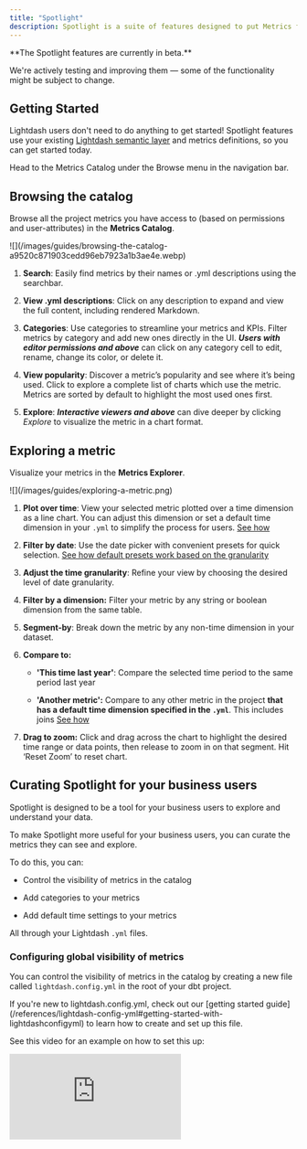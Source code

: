```yaml
---
title: "Spotlight"
description: Spotlight is a suite of features designed to put Metrics front and center. It simplifies data exploration, making it easy for business users to focus on metrics without dealing with complex tables or time dimensions.
---
```


<Info>
  **The Spotlight features are currently in beta.**

  We're actively testing and improving them — some of the functionality might be subject to change.
</Info>

## Getting Started

Lightdash users don't need to do anything to get started! Spotlight features use your existing [Lightdash semantic layer](/guides/lightdash-semantic-layer) and metrics definitions, so you can get started today.

Head to the Metrics Catalog under the Browse menu in the navigation bar.

## Browsing the catalog

Browse all the project metrics you have access to (based on permissions and user-attributes) in the **Metrics Catalog**.

<Frame>
  ![](/images/guides/browsing-the-catalog-a9520c871903cedd96eb7923a1b3ae4e.webp)
</Frame>

1. **Search**: Easily find metrics by their names or .yml descriptions using the searchbar.

2. **View .yml descriptions**: Click on any description to expand and view the full content, including rendered Markdown.

3. **Categories**: Use categories to streamline your metrics and KPIs. Filter metrics by category and add new ones directly in the UI. ***Users with editor permissions and above*** can click on any category cell to edit, rename, change its color, or delete it.

4. **View popularity**: Discover a metric’s popularity and see where it’s being used. Click to explore a complete list of charts which use the metric. Metrics are sorted by default to highlight the most used ones first.

5. **Explore**: ***Interactive viewers and above*** can dive deeper by clicking *Explore* to visualize the metric in a chart format.

## Exploring a metric

Visualize your metrics in the **Metrics Explorer**.

<Frame>
  ![](/images/guides/exploring-a-metric.png)
</Frame>

1. **Plot over time**: View your selected metric plotted over a time dimension as a line chart. You can adjust this dimension or set a default time dimension in your `.yml` to simplify the process for users. [See how](#configuring-default-time-settings-in-yml)

2. **Filter by date**: Use the date picker with convenient presets for quick selection. [See how default presets work based on the granularity](#faq)

3. **Adjust the time granularity**: Refine your view by choosing the desired level of date granularity.

4. **Filter by a dimension:** Filter your metric by any string or boolean dimension from the same table.

5. **Segment-by**: Break down the metric by any non-time dimension in your dataset.

6. **Compare to:**

   * **'This time last year'**: Compare the selected time period to the same period last year

   * **'Another metric':** Compare to any other metric in the project **that has a default time dimension specified in the `.yml`**. This includes joins [See how](#configuring-default-time-settings-in-yml)

7. **Drag to zoom:** Click and drag across the chart to highlight the desired time range or data points, then release to zoom in on that segment. Hit ‘Reset Zoom’ to reset chart.

## Curating Spotlight for your business users

Spotlight is designed to be a tool for your business users to explore and understand your data.

To make Spotlight more useful for your business users, you can curate the metrics they can see and explore.

To do this, you can:

* Control the visibility of metrics in the catalog

* Add categories to your metrics

* Add default time settings to your metrics

All through your Lightdash `.yml` files.

### Configuring global visibility of metrics

You can control the visibility of metrics in the catalog by creating a new file called `lightdash.config.yml` in the root of your dbt project.

<Info>
  If you're new to lightdash.config.yml, check out our [getting started guide](/references/lightdash-config-yml#getting-started-with-lightdashconfigyml) to learn how to create and set up this file.
</Info>

See this video for an example on how to set this up:

<div
  style={{
position: "relative",
paddingBottom: "56.25%",
height: "0",
marginBottom: "40px",
}}
>
  <iframe
    src="https://www.loom.com/embed/1cedbf73be24445abecde95132284e91?sid=67cf36bd-f81e-40a8-b64e-972bbcfc836a"
    frameborder="0"
    webkitallowfullscreen
    mozallowfullscreen
    allowfullscreen
    style={{
  position: "absolute",
  top: 0,
  left: 0,
  width: "100%",
  height: "100%",
}}
  />
</div>

**Step-by-step guide**

1. Add the following to your `lightdash.config.yml` file:

```yml
spotlight:
  default_visibility: show
```

<Info>
  **The default visibility can be set to `show` or `hide`.**

  If you don't set this, the default visibility will be `show`, so all metrics will be visible in the catalog by default (but other settings like user attributes will still apply).
</Info>

This will set the default visibility of metrics in the catalog to `show` for all metrics in your project. You can also set this to `hide` if you prefer to hide metrics by default and then override this on a per-model/metric basis.

2. Now that you've set the default visibility, you can override this on a per-model/metric basis.

```yml
models:
  - name: events
    meta:
      spotlight:
        visibility: hide
```

This will hide the events model from the catalog.

3. If there are metrics in the events model that you want to make visible, you can override the default visibility for those metrics.

```yml
models:
  - name: events
    meta:
      spotlight:
        visibility: hide
    metrics:
      - name: event_count
        type: count
        spotlight:
          visibility: show
```

4. Once you compile your project, you'll see the `event_count` metric in the catalog, even though the events model is hidden.

### Assigning categories to metrics

Categories are a great way to organize your metrics in the catalog. You can create a new category by adding a new `categories` field to your `lightdash.config.yml` file.

Here's a video showing how to set this up:

<div
  style={{
position: "relative",
paddingBottom: "56.25%",
height: "0",
marginBottom: "40px",
}}
>
  <iframe
    src="https://www.loom.com/embed/16690385fac04d97963d0dc36aba5f87?sid=7119a8aa-b4d2-4ba4-859c-0d76a6fe081b"
    frameborder="0"
    webkitallowfullscreen
    mozallowfullscreen
    allowfullscreen
    style={{
  position: "absolute",
  top: 0,
  left: 0,
  width: "100%",
  height: "100%",
}}
  />
</div>

**Step-by-step guide**

1. Add the following to your `lightdash.config.yml` file:

```yml
spotlight:
  categories:
    revenue: # Required, this is the name of the category, and how it will be referenced in the catalog. It must be unique.
      label: Revenue # Required, this is what will be displayed in the catalog
      color: "orange" # Optional, defaults to "gray", with the option to choose from a range of colors: "gray", "violet", "red", "orange", "green", "blue", "indigo", "pink", "yellow"
```

2. Now that you've added a category, you can assign metrics to it by adding a `categories` field to your models `.yml` file.

```yml
models:
  - name: events
    meta:
      spotlight:
        visibility: show
        categories:
          - revenue
```

This will add the `revenue` category to all metrics in the events model.

If you want to add another category to a specific metric, you can do so by adding the `categories` field to the metric's `.yml` file. And remember, you can only add categories that have been defined in the `lightdash.config.yml` file.

3. Now you can add the `marketing` category to the `event_count` metric:
   So in your `lightdash.config.yml` file, you need to have another category. Let's call it `marketing` and add it to the `event_count` metric, like so:

```yml
spotlight:
  categories:
    marketing:
      label: Marketing
      color: "blue"
    revenue:
      label: Revenue
      color: "orange"
```

Now you can add the `marketing` category to the `event_count` metric:

```yml
models:
  - name: events
    meta:
      spotlight:
        visibility: show
        categories:
          - revenue
    metrics:
      - name: event_count
        type: count
        spotlight:
          categories:
            - marketing
```

In this example, the `event_count` metric will have both the `marketing` and `revenue` categories, it's cumulative.

4. Once you compile your project, you'll see the `event_count` metric in the catalog with both the `marketing` and `revenue` categories and you can use this to filter your metrics in the catalog.

<Info>
  **The categories you define need to be unique, so you can't have two categories with the same name.**

  If you try to add a category with the same name as an existing category, you'll get an error. This error will be displayed in the UI and in the terminal (if you use the Lightdash CLI) when you compile your project.
</Info>

## Configuring default time settings in .yml

We recommend setting up default time fields to make it easier for your business users and save them time.

To pre-select a time field in the explore view, simply define the default settings in your Lightdash `.yml` files.

### Set a table-level default time dimension

1. Create or modify your table configuration in the .yml file. For example, to set a default time dimension on the events table:

```yml
models:
  - name: events
    columns:
      - name: event_date
        description: "Event date"
        meta:
          dimension:
            label: "Event date"
            type: date
            time_intervals:
              - DAY
      - name: event
        description: "Event"
        meta:
          dimension:
            type: string
          metrics:
            count:
              type: count
```

2. Add the default time dimension at the table level:

```yaml
models:
  - name: events
    meta:
      default_time_dimension:
        field: event_date
        interval: DAY
    columns:
      # ... your column definitions here
```

3. [Compile your project](/references/dbt-projects.mdx)

4. Navigate to the metrics catalog

5. Open any metrics from the events table

6. All metrics with that default time set will be plotted against the `event date` with day granularity `in the last 30 days`

### Set a metric-level default time dimension

This will override the time dimension defined on the table level.

1. Modify your existing table configuration to add a metric-level default time dimension:

```yaml
models:
  - name: events
    meta:
      default_time_dimension:
        field: event_date
        interval: DAY
    columns:
      - name: event
        description: "Event"
        meta:
          metrics:
            count:
              type: count
              # This will override the table level default time dimension
              default_time_dimension:
                field: event_date
                interval: MONTH
```

2. [Compile your project](/references/dbt-projects.mdx)

3. Navigate to the metrics catalog

4. Explore the Events' count metric

5. The metric will be plotted against the `event date` with **month** granularity, instead of the default **day** granularity applied to the table

## Canvas view (alpha)

The **Canvas View** is a powerful, flexible workspace designed for visualizing and organizing metrics in creative ways. A key use case is creating **Metric Trees** to visualize metric relationships, hierarchies, and dependencies. This visualization enables you to see how metrics impact your KPIs and compare performance over the previous month.

### How to use the ‘Canvas view’ for Metric trees:

1. **Filter your metrics**: Use the 'categories' or 'search' functions to narrow your list of metrics. Canvas view currently works best with fewer than 30 metrics to ensure smooth performance. Need help creating categories? [Learn more here](#browsing-the-catalog).

2. **Enable Canvas view**: Select **Canvas view** to activate the workspace.

3. **Add metrics**: Drag your desired metrics from the grey sidebar into the canvas workspace.

4. **Create connections**: Link metrics by dragging between nodes to build relationships and dependencies. Connected nodes will be saved and visible the next time you filter your metrics down by category.

5. **Remove nodes**: Select a node and press **Backspace** to delete it.

6. **Permissions**: Viewers can see trees created in the Canvas View but cannot make edits.

Canvas view is currently in alpha.

Your metric connections are saved, so the next time you filter by a category and switch to canvas view, you'll see your saved connections. However, the placement of any unconnected tiles will not be retained.

## FAQs

**a. What time intervals are supported?**

Currently, we only support: DAY, WEEK, MONTH, YEAR

**b. What pre-filled filters are applied?**

* Time grain Year -> past 3 years

* Time grain Month -> past 12 months

* Time grain Week -> past 12 weeks

* Time grain Day -> past 30 days

So if one of your business users explores a metric with a default time grain of DAY, metrics will be shown for the past 30 days with granularity of days with the default time dimension prefilled.

**c. Can I pull through other metadata from my .yml files?**

Not yet, but soon you'll be able to manage metadata directly in the UI and sync it back to dbt.

**d. Which other metrics can I compare my selected metric by?**

1. **Metrics with defaults in `.yml`:** Metrics with a default time dimension specified in the `.yml` file will always appear.

2. **Metrics with a single time dimension:** Metrics from tables with only one time dimension will appear as it's assumed to be the most relevant.

3. **Metrics from joined tables:** Metrics from joined tables that meet the criteria in points 1 and 2 will also appear.

**e. How can I be sure that my yml changes are correct?**

If you use VSCode, you can use our Lightdash schema validation to check your yml files are correct.

1. Install this YAML extension for VSCode: [https://marketplace.visualstudio.com/items?itemName=redhat.vscode-yaml](https://marketplace.visualstudio.com/items?itemName=redhat.vscode-yaml)

2. Open your user settings in JSON format and add the following:

```json
"[yaml]": {
  "editor.defaultFormatter": "redhat.vscode-yaml"
},
"yaml.schemas": {
  "https://raw.githubusercontent.com/lightdash/lightdash/refs/heads/main/packages/common/src/schemas/json/lightdash-dbt-2.0.json": [
    "*.yml",
    "/**/models/**/*.yml",
    "/**/models/**/*.yaml",
    "!lightdash.config.yml",
    "!dbt_project.yml"
  ],
  "https://raw.githubusercontent.com/lightdash/lightdash/refs/heads/main/packages/common/src/schemas/json/lightdash-project-config-1.0.json": [
    "lightdash.config.yml"
  ]
}
```

This will add schema validation to your model yml files and your lightdash.config.yml file.

3. Reload VSCode

4. You'll see a red squiggly line under any errors in your yml files as well as suggestions for how to fix them and what is allowed.

![](/images/guides/vscode-schema-validation-example.png)

## Roles and permissions

| **Action**                    |               **Project Admin**               |             **Project Developer**             |               **Project Editor**              |         **Project Interactive Viewer**        |               **Project Viewer**              |
| :---------------------------- | :-------------------------------------------: | :-------------------------------------------: | :-------------------------------------------: | :-------------------------------------------: | :-------------------------------------------: |
| Browse the ‘Metrics catalog’  | <Icon icon="square-check" iconType="solid" /> | <Icon icon="square-check" iconType="solid" /> | <Icon icon="square-check" iconType="solid" /> | <Icon icon="square-check" iconType="solid" /> | <Icon icon="square-check" iconType="solid" /> |
| Add/edit /delete ‘Categories’ | <Icon icon="square-check" iconType="solid" /> | <Icon icon="square-check" iconType="solid" /> | <Icon icon="square-check" iconType="solid" /> |     <Icon icon="xmark" iconType="solid" />    |     <Icon icon="xmark" iconType="solid" />    |
| Open the ‘Metrics Explorer’   | <Icon icon="square-check" iconType="solid" /> | <Icon icon="square-check" iconType="solid" /> | <Icon icon="square-check" iconType="solid" /> | <Icon icon="square-check" iconType="solid" /> |     <Icon icon="xmark" iconType="solid" />    |